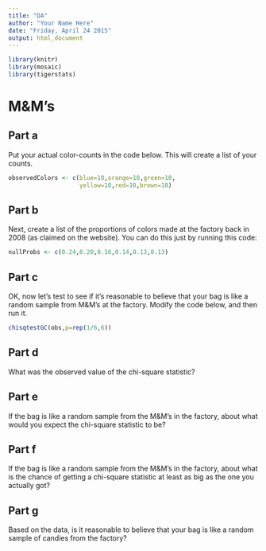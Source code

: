 ```yaml
---
title: "DA"
author: "Your Name Here"
date: "Friday, April 24 2015"
output: html_document
---
```


```r
library(knitr)
library(mosaic)
library(tigerstats)
```

# M&M's

## Part a

Put your actual color-counts in the code below.  This will create a list of your counts.

```r
observedColors <- c(blue=10,orange=10,green=10,
                    yellow=10,red=10,brown=10)
```

## Part b

Next, create a list of the proportions of colors made at the factory back in 2008 (as claimed on the website).  You can do this just by running this code:

```r
nullProbs <- c(0.24,0.20,0.16,0.14,0.13,0.13)
```

## Part c

OK, now let's test to see if it's reasonable to believe that your bag is like a random sample from M&M's at the factory.  Modify the code below, and then run it.

```r
chisqtestGC(obs,p=rep(1/6,6))
```

## Part d

What was the observed value of the chi-square statistic?


## Part e

If the bag is like a random sample from the M&M's in the factory, about what would you expect the chi-square statistic to be?




##  Part f


If the bag is like a random sample from the M&M's in the factory, about what is the chance of getting a chi-square statistic at least as big as the one you actually got?


## Part g

Based on the data, is it reasonable to believe that your bag is like a random sample of candies from the factory?



